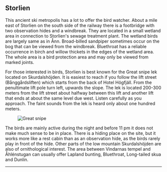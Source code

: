 
## Storlien

This ancient ski metropolis has a lot to offer the bird watcher. About a mile east of Storlien on the south side of the railway there is a footbridge with two observation hides and a windbreak. They are located in a small wetland area in connection to Storlien's sewage treatment plant. The wetland birds are largely same as in Ånn. Broad-billed sandpiper sometimes occur on the bog that can be viewed from the windbreak. Bluethroat has a reliable occurrence in birch and willow thickets in the edges of the wetland area. The whole area is a bird protection area and may only be viewed from marked joints.

For those interested in birds, Storlien is best known for the Great snipe lek located on Skurdalshöjden. It is easiest to reach if you follow the lift street (Bånggårdsliften) which starts from the back of Hotel Högfjäll. From the penultimate lift pole turn left, upwards the slope. The lek is located 200-300 meters from the lift street about halfway between this lift and another lift that ends at about the same level due west. Listen carefully as you approach. The faint sounds from the lek is heard only about one hundred meters.

<Figure caption="Great snipe. Foto Steve Dahlfors">
  <Image alt="Great snipe" src="/images/dbeckasin_steve-dahlfors.jpg" />
</Figure>

The birds are mainly active during the night and before 11 pm it does not make much sense to be in place. There is a hiding place on the site, but it works more like a rest cabin than as an observation hide, as the birds rarely play in front of the hide. Other parts of the low mountain Skurdalshöjden are also of ornithological interest. The area between Vindarnas tempel and Åhlénstugan can usually offer Lapland bunting, Bluethroat, Long-tailed skua and Dunlin.

---

<GuidesGrid exclude="storlien" />
